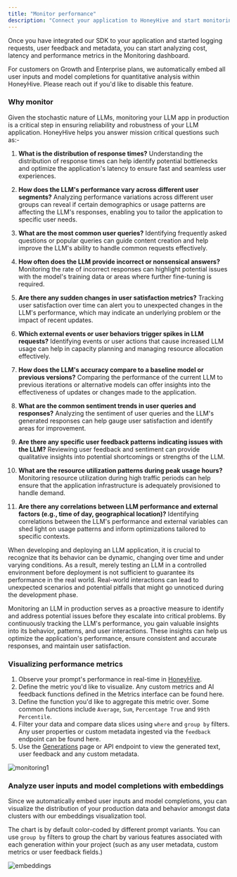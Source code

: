 ```yaml
---
title: "Monitor performance"
description: "Connect your application to HoneyHive and start monitoring your application performance in production."
---
```


Once you have integrated our SDK to your application and started logging requests, user feedback and metadata, you can start analyzing cost, latency and performance metrics in the Monitoring dashboard.

<Note>For customers on Growth and Enterprise plans, we automatically embed all user inputs and model completions for quantitative analysis within HoneyHive. Please reach out if you'd like to disable this feature.</Note>

### Why monitor

Given the stochastic nature of LLMs, monitoring your LLM app in production is a critical step in ensuring reliability and robustness of your LLM application. HoneyHive helps you answer mission critical questions such as:-

1. **What is the distribution of response times?**
   Understanding the distribution of response times can help identify potential bottlenecks and optimize the application's latency to ensure fast and seamless user experiences.

2. **How does the LLM's performance vary across different user segments?**
   Analyzing performance variations across different user groups can reveal if certain demographics or usage patterns are affecting the LLM's responses, enabling you to tailor the application to specific user needs.

3. **What are the most common user queries?**
   Identifying frequently asked questions or popular queries can guide content creation and help improve the LLM's ability to handle common requests effectively.

4. **How often does the LLM provide incorrect or nonsensical answers?**
   Monitoring the rate of incorrect responses can highlight potential issues with the model's training data or areas where further fine-tuning is required.

5. **Are there any sudden changes in user satisfaction metrics?**
   Tracking user satisfaction over time can alert you to unexpected changes in the LLM's performance, which may indicate an underlying problem or the impact of recent updates.

6. **Which external events or user behaviors trigger spikes in LLM requests?**
   Identifying events or user actions that cause increased LLM usage can help in capacity planning and managing resource allocation effectively.

7. **How does the LLM's accuracy compare to a baseline model or previous versions?**
   Comparing the performance of the current LLM to previous iterations or alternative models can offer insights into the effectiveness of updates or changes made to the application.

8. **What are the common sentiment trends in user queries and responses?**
   Analyzing the sentiment of user queries and the LLM's generated responses can help gauge user satisfaction and identify areas for improvement.

9. **Are there any specific user feedback patterns indicating issues with the LLM?**
   Reviewing user feedback and sentiment can provide qualitative insights into potential shortcomings or strengths of the LLM.

10. **What are the resource utilization patterns during peak usage hours?**
    Monitoring resource utilization during high traffic periods can help ensure that the application infrastructure is adequately provisioned to handle demand.

11. **Are there any correlations between LLM performance and external factors (e.g., time of day, geographical location)?**
    Identifying correlations between the LLM's performance and external variables can shed light on usage patterns and inform optimizations tailored to specific contexts.

When developing and deploying an LLM application, it is crucial to recognize that its behavior can be dynamic, changing over time and under varying conditions. As a result, merely testing an LLM in a controlled environment before deployment is not sufficient to guarantee its performance in the real world. Real-world interactions can lead to unexpected scenarios and potential pitfalls that might go unnoticed during the development phase.

Monitoring an LLM in production serves as a proactive measure to identify and address potential issues before they escalate into critical problems. By continuously tracking the LLM's performance, you gain valuable insights into its behavior, patterns, and user interactions. These insights can help us optimize the application's performance, ensure consistent and accurate responses, and maintain user satisfaction.

### Visualizing performance metrics

1. Observe your prompt's performance in real-time in [HoneyHive](https://app.honeyhive.ai/dashboard).
2. Define the metric you'd like to visualize. Any custom metrics and AI feedback functions defined in the Metrics interface can be found here. 
3. Define the function you'd like to aggregate this metric over. Some common functions include `Average`, `Sum`, `Percentage True` and `99th Percentile`. 
2. Filter your data and compare data slices using `where` and `group by` filters. Any user properties or custom metadata ingested via the `feedback` endpoint can be found here.
3. Use the [Generations](https://app.honeyhive.ai/datasets/generations) page or API endpoint to view the generated text, user feedback and any custom metadata.

![monitoring1](/images/monitoring1.png)

### Analyze user inputs and model completions with embeddings

Since we automatically embed user inputs and model completions, you can visualize the distribution of your production data and behavior amongst data clusters with our embeddings visualization tool.

<Tip>The chart is by default color-coded by different prompt variants. You can use `group by` filters to group the chart by various features associated with each generation within your project (such as any user metadata, custom metrics or user feedback fields.)</Tip>

![embeddings](/images/embeddings.png)
